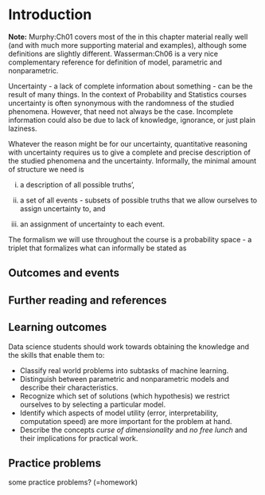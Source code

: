 # Introduction

<div class="alert alert-info">
  <strong>Note:</strong> Murphy:Ch01 covers most of the in this chapter material really well (and with much more supporting material and examples), although some definitions are slightly different. Wasserman:Ch06 is a very nice complementary reference for definition of model, parametric and nonparametric.
</div>

Uncertainty - a lack of complete information about something - can be the result of many things. In the context of Probability and Statistics courses uncertainty is often synonymous with the randomness of the studied phenomena. However, that need not always be the case. Incomplete information could also be due to lack of knowledge, ignorance, or just plain laziness.

Whatever the reason might be for our uncertainty, quantitative reasoning
with uncertainty requires us to give a complete and precise description of the studied phenomena and the uncertainty. Informally, the minimal amount of structure we need is

(i)  a description of all possible truths',

(ii) a set of all events - subsets of possible truths that we allow
ourselves to assign uncertainty to, and 

(iii) an assignment of uncertainty to each event.

The formalism we will use throughout the course is a probability space - a triplet that formalizes what can informally be stated as 

## Outcomes and events

## Further reading and references




## Learning outcomes

Data science students should work towards obtaining the knowledge and the skills that enable them to:

* Classify real world problems into subtasks of machine learning.
* Distinguish between parametric and nonparametric models and describe their characteristics.
* Recognize which set of solutions (which hypothesis) we restrict ourselves to by selecting a particular model.
* Identify which aspects of model utility (error, interpretability, computation speed) are more important for the problem at hand.
* Describe the concepts *curse of dimensionality* and *no free lunch* and their implications for practical work.

## Practice problems

some practice problems? (=homework)








